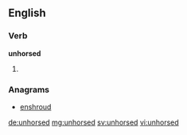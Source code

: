 ==English==

===Verb===
'''unhorsed'''

# {{en-past of|unhorse}}

===Anagrams===
* [[enshroud]]

[[de:unhorsed]]
[[mg:unhorsed]]
[[sv:unhorsed]]
[[vi:unhorsed]]